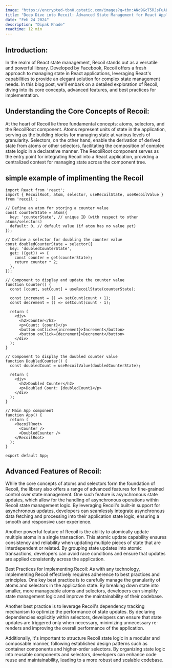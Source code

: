 ```yaml
---
image: "https://encrypted-tbn0.gstatic.com/images?q=tbn:ANd9GcT5RJsFuALJIJvdlQ1T14FADlNUJH78eCvZLUroLkNeww&s"
title: "Deep Dive into Recoil: Advanced State Management for React Applications"
date: "Feb 24 2024"
description: "Dipak Khade"
readtime: 12 min
---
```


## Introduction:
In the realm of React state management, Recoil stands out as a versatile and powerful library. Developed by Facebook, Recoil offers a fresh approach to managing state in React applications, leveraging React's capabilities to provide an elegant solution for complex state management needs. In this blog post, we'll embark on a detailed exploration of Recoil, diving into its core concepts, advanced features, and best practices for implementation.


## Understanding the Core Concepts of Recoil:
At the heart of Recoil lie three fundamental concepts: atoms, selectors, and the RecoilRoot component. Atoms represent units of state in the application, serving as the building blocks for managing state at various levels of granularity. Selectors, on the other hand, enable the derivation of derived state from atoms or other selectors, facilitating the composition of complex state logic in a declarative manner. The RecoilRoot component serves as the entry point for integrating Recoil into a React application, providing a centralized context for managing state across the component tree.

## simple example of implimenting the Recoil
```
import React from 'react';
import { RecoilRoot, atom, selector, useRecoilState, useRecoilValue } from 'recoil';

// Define an atom for storing a counter value
const counterState = atom({
  key: 'counterState', // unique ID (with respect to other atoms/selectors)
  default: 0, // default value (if atom has no value yet)
});

// Define a selector for doubling the counter value
const doubledCounterState = selector({
  key: 'doubledCounterState',
  get: ({get}) => {
    const counter = get(counterState);
    return counter * 2;
  },
});

// Component to display and update the counter value
function Counter() {
  const [count, setCount] = useRecoilState(counterState);

  const increment = () => setCount(count + 1);
  const decrement = () => setCount(count - 1);

  return (
    <div>
      <h2>Counter</h2>
      <p>Count: {count}</p>
      <button onClick={increment}>Increment</button>
      <button onClick={decrement}>Decrement</button>
    </div>
  );
}

// Component to display the doubled counter value
function DoubledCounter() {
  const doubledCount = useRecoilValue(doubledCounterState);

  return (
    <div>
      <h2>Doubled Counter</h2>
      <p>Doubled Count: {doubledCount}</p>
    </div>
  );
}

// Main App component
function App() {
  return (
    <RecoilRoot>
      <Counter />
      <DoubledCounter />
    </RecoilRoot>
  );
}

export default App;

```


## Advanced Features of Recoil:
While the core concepts of atoms and selectors form the foundation of Recoil, the library also offers a range of advanced features for fine-grained control over state management. One such feature is asynchronous state updates, which allow for the handling of asynchronous operations within Recoil state management logic. By leveraging Recoil's built-in support for asynchronous updates, developers can seamlessly integrate asynchronous data fetching and processing into their application state logic, ensuring a smooth and responsive user experience.

Another powerful feature of Recoil is the ability to atomically update multiple atoms in a single transaction. This atomic update capability ensures consistency and reliability when updating multiple pieces of state that are interdependent or related. By grouping state updates into atomic transactions, developers can avoid race conditions and ensure that updates are applied consistently across the application.

Best Practices for Implementing Recoil:
As with any technology, implementing Recoil effectively requires adherence to best practices and principles. One key best practice is to carefully manage the granularity of atoms and selectors in the application state. By breaking down state into smaller, more manageable atoms and selectors, developers can simplify state management logic and improve the maintainability of their codebase.

Another best practice is to leverage Recoil's dependency tracking mechanism to optimize the performance of state updates. By declaring dependencies explicitly within selectors, developers can ensure that state updates are triggered only when necessary, minimizing unnecessary re-renders and improving the overall performance of the application.

Additionally, it's important to structure Recoil state logic in a modular and composable manner, following established design patterns such as container components and higher-order selectors. By organizing state logic into reusable components and selectors, developers can enhance code reuse and maintainability, leading to a more robust and scalable codebase.
